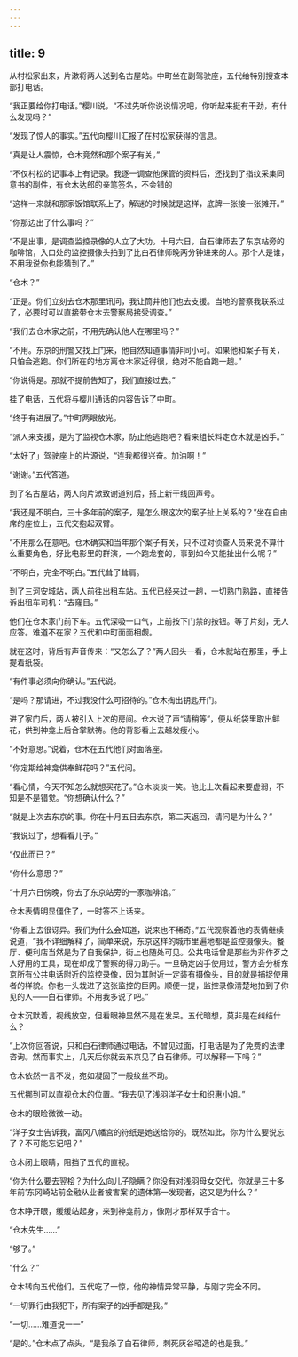```yaml
---
---
---
```

title: 9
---

从村松家出来，片漱将两人送到名古屋站。中町坐在副驾驶座，五代给特别搜查本部打电话。

“我正要给你打电话。”樱川说，“不过先听你说说情况吧，你听起来挺有干劲，有什么发现吗？”

“发现了惊人的事实。”五代向樱川汇报了在村松家获得的信息。

“真是让人震惊，仓木竟然和那个案子有关。”

“不仅村松的记事本上有记录。我逐一调查他保管的资料后，还找到了指纹采集同意书的副件，有仓木达郎的亲笔签名，不会错的

“这样一来就和那家饭馆联系上了。解谜的时候就是这样，底牌一张接一张摊开。”

“你那边出了什么事吗？”

“不是出事，是调查监控录像的人立了大功。十月六日，白石律师去了东京站旁的咖啡馆，入口处的监控摄像头拍到了比白石律师晚两分钟进来的人。那个人是谁，不用我说你也能猜到了。”

“仓木？”

“正是。你们立刻去仓木那里讯问，我让筒井他们也去支援。当地的警察我联系过了，必要时可以直接带仓木去警察局接受调查。”

“我们去仓木家之前，不用先确认他人在哪里吗？”

“不用。东京的刑警又找上门来，他自然知道事情非同小可。如果他和案子有关，只怕会逃跑。你们所在的地方离仓木家近得很，绝对不能白跑一趟。”

“你说得是。那就不提前告知了，我们直接过去。”

挂了电话，五代将与樱川通话的内容告诉了中町。

“终于有进展了。”中町两眼放光。

“派人来支援，是为了监视仓木家，防止他逃跑吧？看来组长料定仓木就是凶手。”

“太好了」驾驶座上的片源说，“连我都很兴奋。加油啊！”

“谢谢。”五代答道。

到了名古屋站，两人向片漱致谢道别后，搭上新干线回声号。

“我还是不明白，三十多年前的案子，是怎么跟这次的案子扯上关系的？”坐在自由席的座位上，五代交抱起双臂。

“不用那么在意吧。仓木确实和当年那个案子有关，只不过对侦查人员来说不算什么重要角色，好比电影里的群演，一个跑龙套的，事到如今又能扯出什么呢？”

“不明白，完全不明白。”五代耸了耸肩。

到了三河安城站，两人前往出租车站。五代已经来过一趟，一切熟门熟路，直接告诉出租车司机：“去窿目。”

他们在仓木家门前下车。五代深吸一口气，上前按下门禁的按钮。等了片刻，无人应答。难道不在家？五代和中町面面相觑。

就在这时，背后有声音传来：“又怎么了？”两人回头一看，仓木就站在那里，手上提着纸袋。

“有件事必须向你确认。”五代说。

“是吗？那请进，不过我没什么可招待的。”仓木掏出钥匙开门。

进了家门后，两人被引入上次的房间。仓木说了声“请稍等”，便从纸袋里取出鲜花，供到神龛上后合掌默祷。他的背影看上去越发瘦小。

“不好意思。”说着，仓木在五代他们对面落座。

“你定期给神龛供奉鲜花吗？”五代问。

“看心情，今天不知怎么就想买花了。”仓木淡淡一笑。他比上次看起来要虚弱，不知是不是错觉。“你想确认什么？”

“就是上次去东京的事。你在十月五日去东京，第二天返回，请问是为什么？”

“我说过了，想看看儿子。”

“仅此而已？”

“你什么意思？”

“十月六日傍晚，你去了东京站旁的一家咖啡馆。”

仓木表情明显僵住了，一时答不上话来。

“你看上去很讶异。我们为什么会知道，说来也不稀奇。”五代观察着他的表情继续说道，“我不详细解释了，简单来说，东京这样的城市里遍地都是监控摄像头。餐厅、便利店当然是为了自我保护，街上也随处可见。公共电话曾是那些为非作歹之人好用的工具，现在却成了警察的得力助手。一旦确定凶手使用过，警方会分析东京所有公共电话附近的监控录像，因为其附近一定装有摄像头，目的就是捕捉使用者的样貌。你也一头栽进了这张监控的巨网。顺便一提，监控录像清楚地拍到了你见的人——白石律师。不用我多说了吧。”

仓木沉默着，视线放空，但看眼神显然不是在发呆。五代暗想，莫非是在纠结什么？

“上次你回答说，只和白石律师通过电话，不曾见过面，打电话是为了免费的法律咨询。然而事实上，几天后你就去东京见了白石律师。可以解释一下吗？”

仓木依然一言不发，宛如凝固了一般纹丝不动。

五代挪到可以直视仓木的位置。“我去见了浅羽洋子女士和织惠小姐。”

仓木的眼睑微微一动。

“洋子女士告诉我，富冈八幡宫的符纸是她送给你的。既然如此，你为什么要说忘了？不可能忘记吧？”

仓木闭上眼睛，阻挡了五代的直视。

“你为什么要去翌桧？为什么向儿子隐瞒？你没有对浅羽母女交代，你就是三十多年前’东冈崎站前金融从业者被害案’的遗体第一发现者，这又是为什么？”

仓木睁开眼，缓缓站起身，来到神龛前方，像刚才那样双手合十。

“仓木先生……”

“够了。”

“什么？”

仓木转向五代他们。五代吃了一惊，他的神情异常平静，与刚才完全不同。

“一切罪行由我犯下，所有案子的凶手都是我。”

“一切……难道说一一”

“是的。”仓木点了点头，“是我杀了白石律师，刺死灰谷昭造的也是我。”